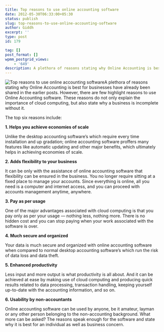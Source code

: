 ```yaml
---
title: Top reasons to use online accounting software
date: 2012-05-30T06:33:00+05:30
status: publish
slug: top-reasons-to-use-online-accounting-software
author: Giddh
excerpt: ''
type: post
id: 179

tag: []
post_format: []
wpmm_postgrid_views:
    - '649'
description: A plethora of reasons stating why Online Accounting is best for businesses have already been shared in the earlier posts. However, there are few
---
```

<img class="wp-block-image size-large" src = "../../img/blog/0*Fp98iACAyASvnbKf.webp" alt="Top reasons to use online accounting software" />A plethora of reasons stating why Online Accounting is best for businesses have already been shared in the earlier posts. However, there are few highlight reasons to use Online Accounting software. These reasons do not only explain the importance of cloud computing, but also state why a business is incomplete without it.

The top six reasons include:

**1. Helps you achieve economies of scale**

Unlike the desktop accounting software’s which require every time installation and up gradation; online accounting software proffers many features like automatic updating and other major benefits, which ultimately helps in achieving economies of scale.

**2. Adds flexibility to your business**

It can be only with the assistance of online accounting software that flexibility can be ensured in the business. You no longer require sitting at a fixed place to manage your accounts. Since everything is online, all you need is a computer and internet access, and you can proceed with accounts management anytime, anywhere.

**3. Pay as per usage**

One of the major advantages associated with cloud computing is that you pay only as per your usage — nothing less, nothing more. There is no hidden cost and you can stop paying when your work associated with the software is over.

**4. Much secure and organized**

Your data is much secure and organized with online accounting software when compared to normal desktop accounting software’s which run the risk of data loss and data theft.

**5. Enhanced productivity**

Less input and more output is what productivity is all about. And it can be achieved at ease by making use of cloud computing and producing quick results related to data processing, transaction handling, keeping yourself up-to-date with the accounting information, and so on.

**6. Usability by non-accountants**

Online accounting software can be used by anyone, be it amateur, layman or any other person belonging to the non-accounting background. What more can be asked? The reasons speak enough for the software and state why it is best for an individual as well as business concern.